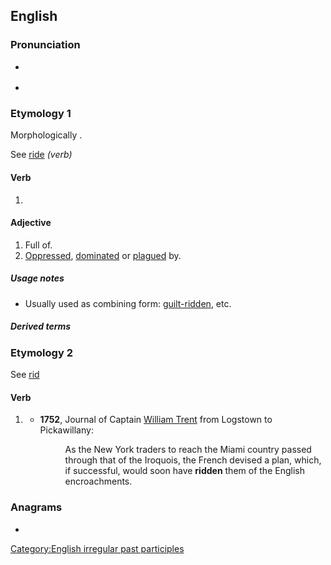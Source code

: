 {{also|-ridden}}
{{rfd|en}}
==English==

===Pronunciation===
* {{a|UK|US}} {{IPA|en|/ˈɹɪdn̩/|[ˈɹɪdn̩]|[ˈɹɪd̚n̩]}}
* {{rhymes|en|ɪdən|s=2}}

===Etymology 1===
Morphologically {{suffix|en|ride|en}}.

See [[ride#Verb|ride]] ''(verb)''

====Verb====
{{head|en|verb form}}

# {{past participle of|en|ride|nocat=1}}

====Adjective====
{{en-adj}}

# Full of.
# [[oppress|Oppressed]], [[dominate|dominated]] or [[plague|plagued]] by.

=====Usage notes=====
* Usually used as combining form: [[guilt-ridden]], etc.

=====Derived terms=====
{{der4|en|title=Terms derived from ''ridden''
|angst-ridden
|bedridden
|book-ridden
|caste-ridden
|church-ridden
|cliché-ridden
|cloud-ridden
|conflict-ridden
|court-ridden
|crime-ridden
|crisis-ridden
|debt-ridden
|devil-ridden
|disease-ridden
|drudgery-ridden
|drug-ridden
|dust-ridden
|fever-ridden
|flea-ridden
|gout-ridden
|guilt-ridden
|hagridden
|louse-ridden
|memory-ridden
|money-ridden
|obstacle-ridden
|passion-ridden
|plague-ridden
|priest-ridden
|rat-ridden
|sleaze-ridden
|scandal-ridden
|scum-ridden
|sex-ridden
|sin-ridden
|slum-ridden
|sorrow-ridden
|storm-ridden
|strife-ridden
|violence-ridden
|war-ridden
|waste-ridden
|wormridden
}}

===Etymology 2===
See [[rid#Etymology_1|rid]]

====Verb====
{{head|en|verb form}}

# {{lb|en|archaic|rare|now|_|nonstandard}} {{past participle of|en|rid|nocat=1}}
#* '''1752''', Journal of Captain [[w:William Trent|William Trent]] from Logstown to Pickawillany:
#*: As the New York traders to reach the Miami country passed through that of the Iroquois, the French devised a plan, which, if successful, would soon have '''ridden''' them of the English encroachments.

===Anagrams===
* {{anagrams|en|a=ddeinr|Reddin|nidder|rinded}}

[[Category:English irregular past participles]]